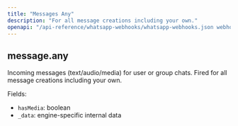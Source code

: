 ```yaml
---
title: "Messages Any"
description: "For all message creations including your own."
openapi: "/api-reference/whatsapp-webhooks/whatsapp-webhooks.json webhook messages-any"
---
```


## message.any

Incoming messages (text/audio/media) for user or group chats. Fired for all message creations including your own.

Fields:

- `hasMedia`: boolean
- `_data`: engine-specific internal data
